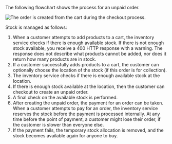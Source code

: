 
The following flowchart shows the process for an unpaid order.

![The order is created from the cart during the checkout process.](/assets/unpaidorder.png)

Stock is managed as follows:

1. When a customer attempts to add products to a cart, the inventory service checks if there is enough available stock. If there is not enough stock available, you receive a 400 HTTP response with a warning. The response does not describe what products cannot be added, nor does it return how many products are in stock.
1. If a customer successfully adds products to a cart, the customer can optionally choose the location of the stock (if this order is for collection).
1. The inventory service checks if there is enough available stock at the location.
1. If there is enough stock available at the location, then the customer can checkout to create an unpaid order.
1. A final check on the available stock is performed.
1. After creating the unpaid order, the payment for an order can be taken. When a customer attempts to pay for an order, the inventory service reserves the stock before the payment is processed internally. At any time before the point of payment, a customer might lose their order, if the customer is slower than everyone else.
1. If the payment fails, the temporary stock allocation is removed, and the stock becomes available again for anyone to buy.

